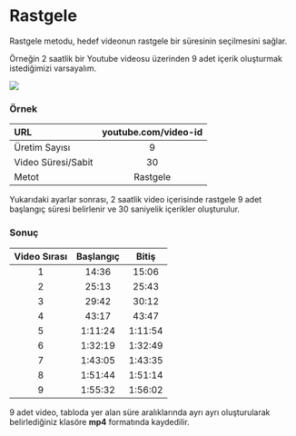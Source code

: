 
# Rastgele

Rastgele metodu, hedef videonun rastgele bir  süresinin seçilmesini sağlar.

Örneğin 2 saatlik bir Youtube videosu üzerinden 9 adet içerik oluşturmak istediğimizi varsayalım.




<Image src={metotrastgele} />


### Örnek

| URL | youtube.com/video-id |
| :----- | :----: |
| Üretim Sayısı |  9   |
| Video Süresi/Sabit | 30 |
| Metot | Rastgele  |


Yukarıdaki ayarlar sonrası, 2 saatlik video içerisinde rastgele 9 adet başlangıç süresi belirlenir ve 30 saniyelik içerikler oluşturulur.

### Sonuç

| Video Sırası | Başlangıç | Bitiş |
| :-----: | :----: | :----: | 
| 1 | 14:36 | 15:06 |
| 2 | 25:13 | 25:43 |
| 3 | 29:42 | 30:12 |
| 4 | 43:17 | 43:47 |
| 5 | 1:11:24 | 1:11:54 |
| 6 | 1:32:19 | 1:32:49 |
| 7 | 1:43:05 | 1:43:35 |
| 8 | 1:51:44 | 1:51:14 |
| 9 | 1:55:32 | 1:56:02 |


9 adet video, tabloda yer alan süre aralıklarında ayrı ayrı oluşturularak belirlediğiniz klasöre **mp4** formatında kaydedilir. 

